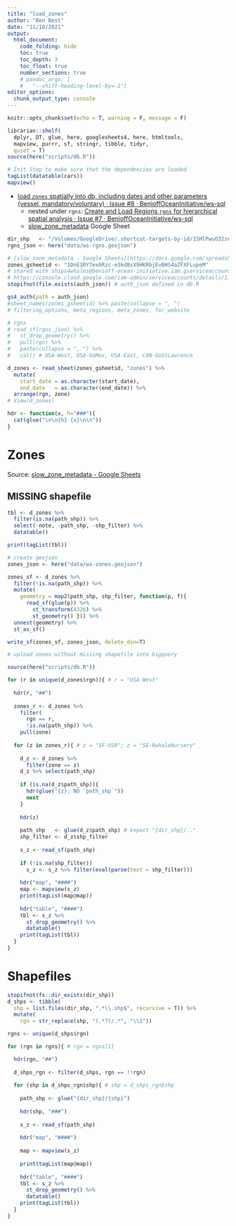 ```yaml
---
title: "load_zones"
author: "Ben Best"
date: "11/18/2021"
output:
  html_document:
    code_folding: hide
    toc: true
    toc_depth: 3
    toc_float: true
    number_sections: true
    # pandoc_args: [
    #   "--shift-heading-level-by=-1"]
editor_options: 
  chunk_output_type: console
---
```


```r
knitr::opts_chunk$set(echo = T, warning = F, message = F)
```

```r
librarian::shelf(
  dplyr, DT, glue, here, googlesheets4, here, htmltools, 
  mapview, purrr, sf, stringr, tibble, tidyr,
  quiet = T)
source(here("scripts/db.R"))
```

```r
# Init Step to make sure that the dependencies are loaded
tagList(datatable(cars))
mapview()
```

* [load `zones` spatially into db, including dates and other parameters (vessel, mandatory/voluntary) · Issue #8 · BenioffOceanInitiative/ws-sql](https://github.com/BenioffOceanInitiative/ws-sql/issues/8)
  - nested under `rgns`: [Create and Load Regions `rgns` for hierarchical spatial analysis · Issue #7 · BenioffOceanInitiative/ws-sql](https://github.com/BenioffOceanInitiative/ws-sql/issues/7)
  - [slow_zone_metadata](https://docs.google.com/spreadsheets/d/1DnE1RY7exhRzc-e3kd8sX9HKRbjEvBHS4aZFXFLupeM/edit#gid=0) Google Sheet
  

```r
dir_shp   <- "/Volumes/GoogleDrive/.shortcut-targets-by-id/1SHlPwuO32zevQ6W9ZHb-CQLigiXRFeDY/AIS Ship Report Cards/Data/zones_shp"
rgns_json <- here("data/ws-rgns.geojson")

# [slow_zone_metadata - Google Sheets](https://docs.google.com/spreadsheets/d/1DnE1RY7exhRzc-e3kd8sX9HKRbjEvBHS4aZFXFLupeM/edit#gid=0)
zones_gsheetid <- "1DnE1RY7exhRzc-e3kd8sX9HKRbjEvBHS4aZFXFLupeM"
# shared with ships4whales@benioff-ocean-initiative.iam.gserviceaccount.com
# https://console.cloud.google.com/iam-admin/serviceaccounts/details/114569616080626900590;edit=true?previousPage=%2Fapis%2Fcredentials%3Fproject%3Dbenioff-ocean-initiative%26authuser%3D1&authuser=1&project=benioff-ocean-initiative
stopifnot(file.exists(auth_json)) # auth_json defined in db.R

gs4_auth(path = auth_json)
#sheet_names(zones_gsheetid) %>% paste(collapse = ", ")
# filtering_options, meta_regions, meta_zones, for_website

# rgns
# read_sf(rgns_json) %>% 
#   st_drop_geometry() %>% 
#   pull(rgn) %>% 
#   paste(collapse = ", ") %>% 
#   cat() # USA-West, USA-GoMex, USA-East, CAN-GoStLawrence

d_zones <- read_sheet(zones_gsheetid, "zones") %>% 
  mutate(
    start_date = as.character(start_date),
    end_date   = as.character(end_date)) %>% 
  arrange(rgn, zone) 
# View(d_zones)

hdr <- function(x, h="###"){
  cat(glue("\n\n{h} {x}\n\n"))
}
```

# Zones

Source: [slow_zone_metadata - Google Sheets](https://docs.google.com/spreadsheets/d/1DnE1RY7exhRzc-e3kd8sX9HKRbjEvBHS4aZFXFLupeM/edit#gid=0)

## MISSING shapefile

```r
tbl <- d_zones %>% 
  filter(is.na(path_shp)) %>% 
  select(-note, -path_shp, -shp_filter) %>% 
  datatable()

print(tagList(tbl))
```

```r
# create geojson
zones_json <- here("data/ws-zones.geojson")

zones_sf <- d_zones %>% 
  filter(!is.na(path_shp)) %>% 
  mutate(
    geometry = map2(path_shp, shp_filter, function(p, f){
      read_sf(glue(p)) %>% 
        st_transform(4326) %>% 
        st_geometry() })) %>% 
  unnest(geometry) %>% 
  st_as_sf()

write_sf(zones_sf, zones_json, delete_dsn=T)
```


```r
# upload zones without missing shapefile into bigquery

source(here("scripts/db.R"))

```



```r
for (r in unique(d_zones$rgn)){ # r = "USA-West"
  
  hdr(r, "##")
  
  zones_r <- d_zones %>% 
    filter(
      rgn == r,
      !is.na(path_shp)) %>% 
    pull(zone)
  
  for (z in zones_r){ # z = "SF-VSR"; z = "SE-RwhaleNursery"
    
    d_z <- d_zones %>% 
      filter(zone == z)
    d_z %>% select(path_shp)
    
    if (is.na(d_z$path_shp)){
      hdr(glue("{z}: NO `path_shp`"))
      next
    } 
    
    hdr(z)
  
    path_shp   <- glue(d_z$path_shp) # expect "{dir_shp}/.."
    shp_filter <- d_z$shp_filter
    
    s_z <- read_sf(path_shp)
    
    if (!is.na(shp_filter))
      s_z <- s_z %>% filter(eval(parse(text = shp_filter)))
    
    hdr("map", "####")
    map <- mapview(s_z)
    print(tagList(map@map))
    
    hdr("table", "####")
    tbl <- s_z %>% 
      st_drop_geometry() %>% 
      datatable()
    print(tagList(tbl))
  }
}
```

# Shapefiles

```r
stopifnot(fs::dir_exists(dir_shp))
d_shps <- tibble(
  shp = list.files(dir_shp, ".*\\.shp$", recursive = T)) %>% 
  mutate(
    rgn = str_replace(shp, "(.*?)/.*", "\\1"))

rgns <- unique(d_shps$rgn)

for (rgn in rgns){ # rgn = rgns[1]

  hdr(rgn, "##")
  
  d_shps_rgn <- filter(d_shps, rgn == !!rgn)
  
  for (shp in d_shps_rgn$shp){ # shp = d_shps_rgn$shp
    
    path_shp <- glue("{dir_shp}/{shp}")
    
    hdr(shp, "###")
    
    s_z <- read_sf(path_shp)
    
    hdr("map", "####")
    
    map <- mapview(s_z)
    
    print(tagList(map@map))
    
    hdr("table", "####")
    tbl <- s_z %>% 
      st_drop_geometry() %>% 
      datatable()
    print(tagList(tbl))
  }
}
```

